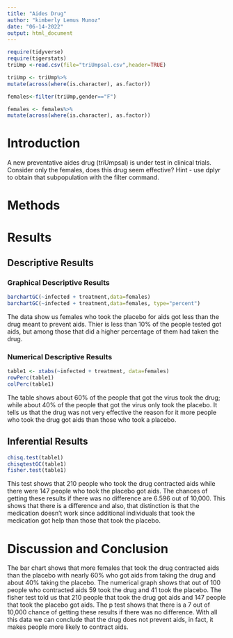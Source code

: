 ```yaml
---
title: "Aides Drug"
author: "kimberly Lemus Munoz"
date: "06-14-2022"
output: html_document
---
```


```r
require(tidyverse)
require(tigerstats)
triUmp <-read.csv(file="triUmpsal.csv",header=TRUE)
```



```r
triUmp <- triUmp%>%
mutate(across(where(is.character), as.factor))
```


```r
females<-filter(triUmp,gender=="F")
```


```r
females <- females%>%
mutate(across(where(is.character), as.factor))
```



# Introduction

<!--In this section you explain what you are trying to show.  Where did the data come from?  What is the research or other question you are trying to answer?.  If you skimp in this section expect to be marked down in your grade. Paint a picture of the project a couple of paragraphs is expected!-->

A new  preventative aides drug (triUmpsal) is under test in clinical trials. Consider only the females, does this drug seem effective?  Hint - use dplyr to obtain that subpopulation with the filter command.

# Methods

<!--Decide on your methods:  use "variable analysis" or other appropriate descriptors.  Make sure to choose at least one graphical method and at least one numerical method. Discuss what data manipulations may be needed for example subsetting or other binning procedures and what sort of graphical displays and inferential tools will be used!-->

# Results

<!--Divide this section into two sub-sections:  One for your descriptive  results and one for your inferential results.!-->

## Descriptive Results

### Graphical Descriptive Results

<!--Graphical results here.  Make sure to show your code.  Provide appropriate labels for axes, giving units if possible, and provide a good title for the graph, too.  Use the graphical results to describe the patterns if any that exist in the data as focused toward the research question. Bottom line is to explain the features of the graph that are relevant to conforming or departing to what is expected by your null hypothesis !-->

```r
barchartGC(~infected + treatment,data=females)
barchartGC(~infected + treatment,data=females, type="percent")

```

The data show us females who took the placebo for aids got less than the drug meant to prevent aids. Thier is less than 10% of the people tested got aids, but among those that did a higher percentage of them had taken the drug.




### Numerical Descriptive Results

<!--Numerical results go here. Use the numerical results to describe the patterns if any that exist in the data as focused toward the research question!-->


```r
table1 <- xtabs(~infected + treatment, data=females)
rowPerc(table1)
colPerc(table1)
```

The table shows about 60% of the people that got the virus took the drug; while about 40% of the people that got the virus only took the placebo. It tells us that the drug was not very effective the reason for it more people who took the drug got aids than those who took a placebo.






## Inferential Results

<!--State hypothesis clearly.  Make sure your discussion of the inferential test covers all the aspects that the test output produces, such as test statistic, p-value etc.  Make a decision about the null hypothesis, explain the assumptions on which the selected test/procedure was based, and why the chosen procedure satisfys the assumptions and is appropriate to answer the research question!-->

```r
chisq.test(table1)
chisqtestGC(table1)
fisher.test(table1)
```



This test shows that 210 people who took the drug contracted aids while there were 147 people who took the placebo got aids. The chances of getting these results if there was no difference are 6.596 out of 10,000. This shows that there is a difference and also, that distinction is that the medication doesn't work since additional individuals that took the medication got help than those that took the placebo.




# Discussion and Conclusion

<!--Discussion and conclusion here.  If you found a relationship be sure to consider whether the relationship occurs because one of the variavbles causes the other, or whether they perhasps are related for some other reason.  Watch the chapter 6 videos from the GeorgeTown videos collection.!-->

The bar chart shows that more females that took the drug contracted aids than the placebo with nearly 60% who got aids from taking the drug and about 40% taking the placebo. The numerical graph shows that out of 100 people who contracted aids 59 took the drug and 41 took the placebo. The fisher test told us that 210 people that took the drug got aids and 147 people that took the placebo got aids. The p test shows that there is a 7 out of 10,000 chance of getting these results if there was no difference. With all this data we can conclude that the drug does not prevent aids, in fact, it makes people more likely to contract aids.

